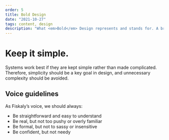 ```yaml
---
order: 5
title: Bold Design
date: "2021-10-27"
tags: content, design
description: "What <em>Bold</em> Design represents and stands for. A brief explanation."
---
```


# Keep it simple.

Systems work best if they are kept simple rather than made complicated.
Therefore, simplicity should be a key goal in design, and unnecessary complexity
should be avoided.

## Voice guidelines

As Fiskaly’s voice, we should always:

- Be straightforward and easy to understand
- Be real, but not too pushy or overly familiar
- Be formal, but not to sassy or insensitive
- Be confident, but not needy
